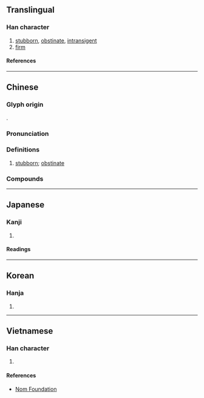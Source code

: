 {{character info/new}}
==Translingual==

===Han character===
{{Han char|rn=9|rad=人|as=08|sn=10|four=27272|canj=OSUU|ids=⿰亻屈}}

# [[stubborn]], [[obstinate]], [[intransigent]]
# [[firm]]

====References====
{{Han ref|kx=0107.290|dkj=00769|dj=0229.090|hdz=10185.040|uh=5014}}

----

==Chinese==
{{zh-forms}}

===Glyph origin===
{{Han etym}}
{{Han compound|人|屈|ls=psc|c1=s|c2=p|t1=person}}.

===Pronunciation===
{{zh-pron
|m=jué,juè
|m_note=juè - describes temper or manner
|c=gwat6
|mn=ku̍t
|mc=y
|oc=y
|ma=
|cat=a
}}

===Definitions===
{{zh-hanzi}}

# [[stubborn]]; [[obstinate]]
#: {{zh-x|倔{jué}強{jiàng}|stubborn; obstinate}}
#: {{zh-x|倔{juè} 脾氣|self-willed; bad-tempered}}

===Compounds===
{{zh-der|倔巴|倔槓頭|倔起|倔巴棍子|倔強|倔頭倔腦}}

----

==Japanese==

===Kanji===
{{ja-kanji|grade=|rs=人08}}

# {{rfdef|ja|sort=人08}}

====Readings====
{{ja-readings
|on=くつ
|kun=つよい
}}

----

==Korean==

===Hanja===
{{ko-hanja|굴}}

# {{rfdef|ko|sort=人08}}

----

==Vietnamese==

===Han character===
{{vi-readings|rs=人08|reading=[[quật]], [[oặt]], [[quặt]], [[quất]], [[quịt]]}}

# {{rfdef|vi|sort=人08}}

====References====
* [http://nomfoundation.org/common/nom_details.php?codepoint=5014 Nom Foundation]